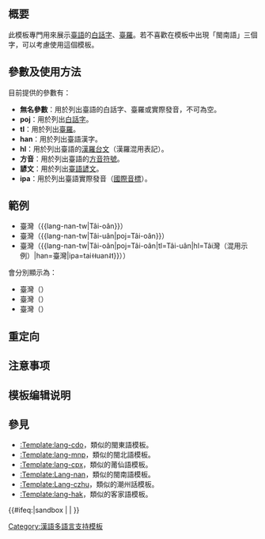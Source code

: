 <includeonly><!-- 在這裡加入模板的保護標識 --></includeonly><noinclude>{{Documentation subpage}}</noinclude>
<!-- 在本行下編輯模板說明 -->
== 概要 ==
此模板專門用來展示[[臺語]]的[[白話字]]、[[臺羅]]。若不喜歡在模板中出現「閩南語」三個字，可以考慮使用這個模板。
== 參數及使用方法 ==
目前提供的參數有：
*'''無名參數'''：用於列出臺語的白話字、臺羅或實際發音，不可為空。
*'''poj'''：用於列出[[白話字]]。
*'''tl'''：用於列出[[臺羅]]。
*'''han'''：用於列出臺語漢字。
*'''hl'''：用於列出臺語的[[漢羅台文]]（漢羅混用表記）。
*'''方音'''：用於列出臺語的[[方音符號]]。
*'''諺文'''：用於列出[[臺語諺文]]。
*'''ipa'''：用於列出臺語實際發音（[[國際音標]]）。

== 範例 ==
*臺灣（<nowiki>{{lang-nan-tw|Tâi-oân}}</nowiki>）
*臺灣（<nowiki>{{lang-nan-tw|Tâi-uân|poj=Tâi-oân}}</nowiki>）
*臺灣（<nowiki>{{lang-nan-tw|Tâi-oân|poj=Tâi-oân|tl=Tâi-uân|hl=Tâi灣（混用示例）|han=臺灣|ipa=tai˧˧uan˨˦}}）</nowiki>）

會分別顯示為：

*臺灣（{{lang-nan-tw|Tâi-oân}}）
*臺灣（{{lang-nan-tw|Tâi-uân|poj=Tâi-oân}}）
*臺灣（{{lang-nan-tw|Tâi-oân|poj=Tâi-oân|tl=Tâi-uân|han=臺灣|hl=Tâi灣（混用示例）|ipa=tai˧˧uan˨˦}}）

== 重定向 ==

== 注意事项 ==

== 模板编辑说明 ==

== 參見 ==
*[[:Template:lang-cdo]]，類似的閩東語模板。
*[[:Template:lang-mnp]]，類似的閩北語模板。
*[[:Template:lang-cpx]]，類似的莆仙語模板。
*[[:Template:Lang-nan]]，類似的閩南語模板。
*[[:Template:Lang-czhu]]，類似的潮州話模板。
*[[:Template:lang-hak]]，類似的客家語模板。
<includeonly>{{#ifeq:{{SUBPAGENAME}}|sandbox | |
<!-- 本行下加入模板的分類，跨維基連結加入Wikidata（參見[[Wikipedia:Wikidata]]） -->
[[Category:漢語多語言支持模板]]
}}</includeonly>